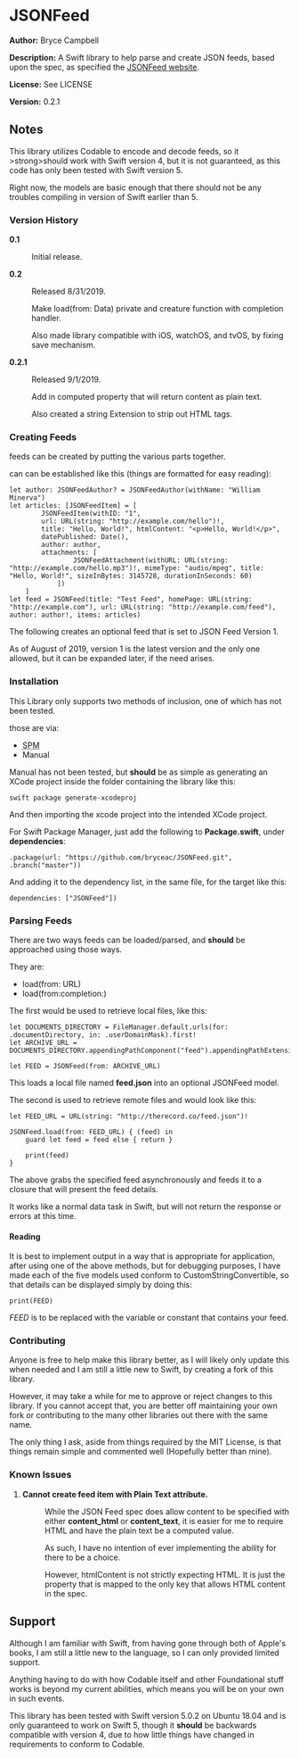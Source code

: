 =JSONFeed=

'''Author:''' Bryce Campbell

'''Description:''' A Swift library to help parse and create JSON feeds, based upon the spec, as specified the [https://jsonfeed.org/version/1 JSONFeed website].

'''License:''' See LICENSE

'''Version:''' 0.2.1

==Notes==

This library utilizes Codable to encode and decode feeds, so it >strong>should</strong> work with Swift version 4, but it is not guaranteed, as this code has only been tested with Swift version 5.

Right now, the models are basic enough that there should not be any troubles compiling in version of Swift earlier than 5.

===Version History===

<dl>
<dt style="font-weight: bold">0.1</dt>
<dd>Initial release.</dd>
<dt style="font-weight: bold">0.2</dt>
<dd><p>Released 8/31/2019.</p> 
<p>Make load(from: Data) private and creature function with completion handler.</p>
<p>Also made library compatible with iOS, watchOS, and tvOS, by fixing save mechanism.</p>
</dd>
<dt style="font-weight: bold">0.2.1</dt>
<dd><p>Released 9/1/2019.</p>
<p>Add in computed property that will return content as plain text.</p>
<p>Also created a string Extension to strip out HTML tags.</p>
</dd>
</dl>

===Creating Feeds===

feeds can be created by putting the various parts together.

can can be established like this (things are formatted for easy reading):

<pre>
let author: JSONFeedAuthor? = JSONFeedAuthor(withName: "William Minerva")
let articles: [JSONFeedItem] = [
        JSONFeedItem(withID: "1", 
        url: URL(string: "http://example.com/hello")!, 
        title: "Hello, World!", htmlContent: "<p>Hello, World!</p>", 
        datePublished: Date(), 
        author: author, 
        attachments: [
                JSONFeedAttachment(withURL: URL(string: "http://example.com/hello.mp3")!, mimeType: "audio/mpeg", title: "Hello, World!", sizeInBytes: 3145728, durationInSeconds: 60)
            ])
    ]
let feed = JSONFeed(title: "Test Feed", homePage: URL(string: "http://example.com"), url: URL(string: "http://example.com/feed"), author: author!, items: articles)
</pre>

The following creates an optional feed that is set to JSON Feed Version 1.

As of August of 2019, version 1 is the latest version and the only one allowed, but it can be expanded later, if the need arises.

===Installation===

This Library only supports two methods of inclusion, one of which has not been tested.

those are via:

<ul>
<li><abbr title="Swift Package Manager">SPM</abbr></li>
<li>Manual</li>
</ul>

Manual has not been tested, but <strong>should</strong> be as simple as generating an XCode project inside the folder containing the library like this:

<pre>
swift package generate-xcodeproj
</pre>

And then importing the xcode project into the intended XCode project.

For Swift Package Manager, just add the following to '''Package.swift''', under '''dependencies''':

<pre>
.package(url: "https://github.com/bryceac/JSONFeed.git", .branch("master"))
</pre>

And adding it to the dependency list, in the same file, for the target like this:

<pre>
dependencies: ["JSONFeed"])
</pre>

===Parsing Feeds===

There are two ways feeds can be loaded/parsed, and <strong>should</strong> be approached using those ways.

They are:

<ul>
<li>load(from: URL)</li>
<li>load(from:completion:)</li>
</ul>

The first would be used to retrieve local files, like this:

<pre>
let DOCUMENTS_DIRECTORY = FileManager.default.urls(for: .documentDirectory, in: .userDomainMask).first!
let ARCHIVE_URL = DOCUMENTS_DIRECTORY.appendingPathComponent("feed").appendingPathExtension("json")

let FEED = JSONFeed(from: ARCHIVE_URL)
</pre>

This loads a local file named '''feed.json''' into an optional JSONFeed model.

The second is used to retrieve remote files and would look like this:

<pre>
let FEED_URL = URL(string: "http://therecord.co/feed.json")!

JSONFeed.load(from: FEED_URL) { (feed) in
    guard let feed = feed else { return }

    print(feed)
}
</pre>

The above grabs the specified feed asynchronously and feeds it to a closure that will present the feed details.

It works like a normal data task in Swift, but will not return the response or errors at this time.

====Reading====

It is best to implement output in a way that is appropriate for application, after using one of the above methods, but for debugging purposes, I have made each of the five models used conform to CustomStringConvertible, so that details can be displayed simply by doing this:

<pre>
print(FEED)
</pre>

''FEED'' is to be replaced with the variable or constant that contains your feed.

===Contributing===

Anyone is free to help make this library better, as I will likely only update this when needed and I am still a little new to Swift, by creating a fork of this library.

However, it may take a while for me to approve or reject changes to this library. If you cannot accept that, you are better off maintaining your own fork or contributing to the many other libraries out there with the same name.

The only thing I ask, aside from things required by the MIT License, is that things remain simple and commented well (Hopefully better than mine).

===Known Issues===

<ol>
<li>
<dl>
<dt style="font-weight: bold">Cannot create feed item with Plain Text attribute.</dt>
<dd>
<p>While the JSON Feed spec does allow content to be specified with either '''content_html''' or '''content_text''', it is easier for me to require HTML and have the plain text be a computed value.</p>
<p>As such, I have no intention of ever implementing the ability for there to be a choice.</p>
<p>However, htmlContent is not strictly expecting HTML. It is just the property that is mapped to the only key that allows HTML content in the spec.</p>
</dd>
</dl>
</li>
</ol>

==Support==

Although I am familiar with Swift, from having gone through both of Apple's books, I am still a little new to the language, so I can only provided limited support.

Anything having to do with how Codable itself and other Foundational stuff works is beyond my current abilities, which means you will be on your own in such events.

This library has been tested with Swift version 5.0.2 on Ubuntu 18.04 and is only guaranteed to work on Swift 5, though it <strong>should</strong> be backwards compatible with version 4, due to how little things have changed in requirements to conform to Codable.

